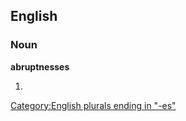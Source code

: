==English==

===Noun===
'''abruptnesses'''

# {{plural of|[[abruptness]]}}

[[Category:English plurals ending in "-es"]]